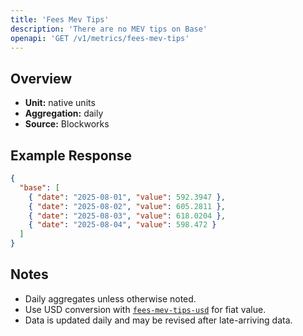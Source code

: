 ```yaml
---
title: 'Fees Mev Tips'
description: 'There are no MEV tips on Base'
openapi: 'GET /v1/metrics/fees-mev-tips'
---
```


## Overview

- **Unit:** native units
- **Aggregation:** daily
- **Source:** Blockworks



## Example Response

```json
{
  "base": [
    { "date": "2025-08-01", "value": 592.3947 },
    { "date": "2025-08-02", "value": 605.2811 },
    { "date": "2025-08-03", "value": 618.0204 },
    { "date": "2025-08-04", "value": 598.472 }
  ]
}
```

## Notes
- Daily aggregates unless otherwise noted.
- Use USD conversion with [`fees-mev-tips-usd`](/api-reference/metrics/base/fees-mev-tips-usd) for fiat value.
- Data is updated daily and may be revised after late-arriving data.
